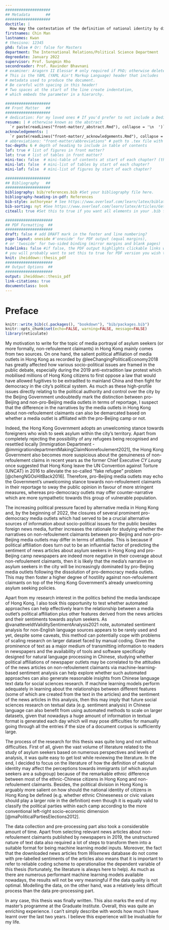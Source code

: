 ```yaml
---
####################
## Metadata       ##
####################
doctitle: |
  How may the contestation of the definition of national identity by different political camps relate to their attitudes towards asylum seekers? Using XGBoost to analyse the newspaper articles in Hong Kong
firstnames: Chin Man
lastnames: Kwan
# thesisno: 12345
phd: false # Or: false for Masters
department: The International Relations/Political Science Department
degreedate: January 2022
supervisor: Prof. Sungmin Rho
secondreader: Prof. Ravinder Bhavnani
# examiner: Aragorn II Elessar # only required if PhD; otherwise delete or comment out
# This is the YAML (YAML Ain't Markup Language) header that includes 
# metadata used to produce the document. 
# Be careful with spacing in this header!
# Two spaces at the start of the line create indentation,
# which embeds the parameter in a hierarchy.

####################
## Front Matter   ##
####################
# dedication: For my loved ones # If you'd prefer to not include a Dedication, for example, simply delete the section entirely, or silence them (add # before each line). 
resume: | # otherwise known as the abstract
  `r paste(readLines("front-matter/_abstract.Rmd"), collapse = '\n  ')`
acknowledgements: |
  `r paste(readLines("front-matter/_acknowledgements.Rmd"), collapse = '\n  ')`
# abbreviations: "front-matter/abbreviations" # path to .tex file with abbreviations
toc-depth: 6 # depth of heading to include in table of contents
lof: true # list of figures in front matter?
lot: true # list of tables in front matter?
mini-toc: false  # mini-table of contents at start of each chapter? (this just prepares it; you must also add \minitoc after the chapter titles)
mini-lot: false  # mini-list of tables by start of each chapter?
mini-lof: false  # mini-list of figures by start of each chapter?

####################
## Bibliography   ##
####################
bibliography: bib/references.bib #Set your bibliography file here.
bibliography-heading-in-pdf: References
bib-style: authoryear # See https://www.overleaf.com/learn/latex/biblatex_citation_styles for a list of the commonly used built-in citations styles of biblatex.
bib-sorting: nyt #See https://www.overleaf.com/learn/latex/Articles/Getting_started_with_BibLaTeX for different bibliography sorting options.
citeall: true #Set this to true if you want all elements in your .bib file to appear in your bibliography (i.e. all R-packages you used).

#####################
## PDF Formatting  ##
#####################
draft: false # add DRAFT mark in the footer and line numbering?
page-layout: oneside #'oneside' for PDF output (equal margins), 
# or 'twoside' for two-sided binding (mirror margins and blank pages) 
hidelinks: false #if false, the PDF output highlights clickable links with a colored border 
# you will probably want to set this to true for PDF version you wish to physically print
knit: iheiddown::thesis_pdf
#####################
## Output Options  ##
#####################
output: iheiddown::thesis_pdf
link-citations: true
documentclass: book
---
```


# Preface {.unnumbered}

```{=html}
<!-- 
The {.unnumbered} option here means that the introduction will be 
"Chapter 0." You can also use {-} for no numbers on chapters.
-->
```
<!-- This chunk creates automatically a .bib file to cite the loaded packages in the bibliography. Do not forget to set "citeall" to true in the bibliography section of the YAML header if you want all packages to be cited even if you did not mention them in the body of the text.-->

```r
knitr::write_bib(c(.packages(), "bookdown"), "bib/packages.bib")
knitr::opts_chunk$set(echo=FALSE, warning=FALSE, message=FALSE)
library(reticulate)
```

My motivation to write for the topic of media portrayal of asylum seekers (or more formally, non-refoulement claimants) in Hong Kong mainly comes from two sources. On one hand, the salient political affiliation of media outlets in Hong Kong as recorded by @leeChangingPoliticalEconomy2018 has greatly affected how various socio-political issues are framed in the public debate, especially during the 2019 anti-extradition law protest which mobilised millions of Hong Kong citizens to first oppose a law that would have allowed fugitives to be extradited to mainland China and then fight for democracy in the city's political system. As much as these high-profile issues directly relating to the political authority and control over the city by the Beijing Government undoubtedly mark the distinction between pro-Beijing and non-pro-Beijing media outlets in terms of reportage, I suspect that the difference in the narratives by the media outlets in Hong Kong about non-refoulement claimants can also be demarcated based on whether a media outlet is affiliated with the pro-Beijing camp or not.

Indeed, the Hong Kong Government adopts an unwelcoming stance towards foreigners who wish to seek asylum within the city's territory. Apart from completely rejecting the possibility of any refugees being recognised and resettled locally [Immigration Department -@immigrationdepartmentMakingClaimNonrefoulement2021], the Hong Kong Government also becomes more suspicious about the genuineness of non-refoulement claims in recent years as the former Chief Executive *CY Leung* once suggested that Hong Kong leave the UN Convention against Torture (UNCAT) in 2016 to alleviate the so-called "fake refugee" problem [@chengNGOsHitBack2016]. Therefore, pro-Beijing media outlets may echo the Government's unwelcoming stance towards non-refoulement claimants in their reportage to sway the public opinion in favour of more stringent measures, whereas pro-democracy outlets may offer counter-narrative which are more sympathetic towards this group of vulnerable population.

The increasing political pressure faced by alternative media in Hong Kong and, by the beginning of 2022, the closures of several prominent pro-democracy media outlets which had served to be a crucial alternative sources of information about socio-political issues for the public besides foreign news media, further increases the rationale for studying whether the narratives on non-refoulement claimants between pro-Beijing and non-pro-Beijing media outlets may differ in terms of attitudes. This is because if political affiliation does turn out to be an influential factor of predicting the sentiment of news articles about asylum seekers in Hong Kong and pro-Beijing camp newspapers are indeed more negative in their coverage about non-refoulement claimants, then it is likely that the media's narrative on asylum seekers in the city will be increasingly dominated by pro-Beijing media outlets following the dissolution of pro-democracy media outlets. This may then foster a higher degree of hostility against non-refoulement claimants on top of the Hong Kong Government's already unwelcoming asylum seeking policies.

Apart from my research interest in the politics behind the media landscape of Hong Kong, I also took this opportunity to test whether automated approaches can help effectively learn the relationship between a media outlet's political affiliation plus other features derived from the news articles and their sentiments towards asylum seekers. As @vanatteveldtValiditySentimentAnalysis2021 note, automated sentiment analysis for non-English language sources appears to be rarely used and yet, despite some caveats, this method can potentially cope with problems of scaling research on larger dataset faced by manual coding. Given the prominence of text as a major medium of transmitting information to readers in newspapers and the availability of tools and software specifically designed for natural language processing in Chinese, studying whether political affiliations of newspaper outlets may be correlated to the attitudes of the news articles on non-refoulement claimants via machine-learning-based sentiment analysis can help explore whether such automated approaches can also generate reasonable insights from Chinese language text data for social sciences research. If machine learning models perform adequately in learning about the relationships between different features (some of which are created from the text in the articles) and the sentiment of the news articles in this analysis, then this may imply that future social sciences research on textual data (e.g. sentiment analysis) in Chinese language can also benefit from using automated methods to scale on larger datasets, given that nowadays a huge amount of information in textual format is generated each day which will may pose difficulties for manually going through all the entries if the size of a document corpus is sufficiently large.

The process of the research for this thesis was quite long and not without difficulties. First of all, given the vast volume of literature related to the study of asylum seekers based on numerous perspectives and levels of analysis, it was quite easy to get lost while reviewing the literature. In the end, I decided to focus on the literature of how the definition of national identity may affect the perceptions towards immigrants (of which asylum seekers are a subgroup) because of the remarkable ethnic difference between most of the ethnic-Chinese citizens in Hong Kong and non-refoulement claimants. Besides, the political division in Hong Kong is arguably more salient on how should the national identity of citizens in Hong Kong be defined (e.g. whether ethnic Chineseness or civic values should play a larger role in the definition) even though it is equally valid to classify the political parties within each camp according to the more conventional left-right socio-economic dimension [@maPoliticalPartiesElections2012].

The data collection and pre-processing part also took a considerable amount of time. Apart from selecting relevant news articles about non-refoulement claimants published by newspapers in 2019, the unstructured nature of text data also required a lot of steps to transform them into a suitable format for being machine learning model inputs. Moreover, the fact that the downloaded news articles from *Wisenews* database do not come with pre-labelled sentiments of the articles also means that it is important to refer to reliable coding scheme to operationalise the dependent variable of this thesis (fortunately, the literature is always here to help). As much as there are numerous performant machine learning models available nowadays, the results will not be very meaningful if the data quality is not optimal. Modelling the data, on the other hand, was a relatively less difficult process than the data pre-processing part.

In any case, this thesis was finally written. This also marks the end of my master's programme at the Graduate Institute. Overall, this was quite an enriching experience. I can't simply describe with words how much I have learnt over the last two years. I believe this experience will be invaluable for my life.
